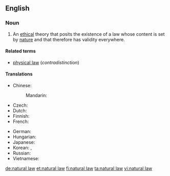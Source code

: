 ==English==
{{wikipedia}}

===Noun===
{{en-noun|-|sg=[[natural]] [[law]]}}

# {{philosophy}} An [[ethical]] theory that posits the existence of a law whose content is set by [[nature]] and that therefore has validity everywhere.

====Related terms====
* [[physical law]] (''contradistinction'')

====Translations====
{{trans-top|ethical theory}}
* Chinese:
*: Mandarin: {{t|zh|自然法|tr=zìránfǎ|sc=Hani}}
* Czech: {{t-|cs|přirozené právo|n}}
* Dutch: {{t-|nl|natuurrecht|n}}
* Finnish: {{t-|fi|luonnonoikeus}}
* French: {{t|fr|droit naturel|m}}
{{trans-mid}}
* German: {{t|de|Naturgesetz|n}}
* Hungarian: {{t|hu|természeti törvény}}
* Japanese: {{t|ja|自然法|tr=しぜんほう, shizenhō|sc=Jpan}}
* Korean: {{t|ko|자연법|tr=jayeonbeop|sc=Kore}}, {{t|ko|自然法|sc=Kore}}
* Russian: {{t|ru|естественное право|n|tr=jestéstvennoje právo|sc=Cyrl}}
* Vietnamese: {{t|vi|luật của tự nhiên}}
{{trans-bottom}}

[[de:natural law]]
[[et:natural law]]
[[fi:natural law]]
[[ta:natural law]]
[[vi:natural law]]
